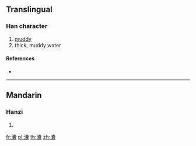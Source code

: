 ==Translingual==

===Han character===
{{Han char|rn=85|rad=水|as=22|sn=25|four=30132|canj=EJBV}}

# [[muddy]]
# thick, muddy water

====References====
* {{Han ref|kx=0664.090|dkj=18822|dj=1072.330|hdz=31798.040|uh=7062|ud=28770|bh=F8F5|bd=63733}}

----

==Mandarin==

===Hanzi===
{{cmn-hanzi|pin=[[nǎng]] ([[nang3]])|wg=nang<sup>3</sup>}}

# {{defn|lang=cmn|sort=水22}}

[[fr:灢]]
[[pl:灢]]
[[th:灢]]
[[zh:灢]]